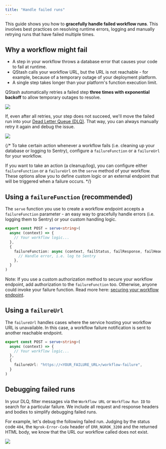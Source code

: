 ```yaml
---
title: "Handle failed runs"
---
```


This guide shows you how to **gracefully handle failed workflow runs**. This involves best practices on resolving runtime errors, logging and manually retrying runs that have failed multiple times.

## Why a workflow might fail

- A step in your workflow throws a database error that causes your code to fail at runtime.
- QStash calls your workflow URL, but the URL is not reachable - for example, because of a temporary outage of your deployment platform.
- A single step takes longer than your platform's function execution limit.

QStash automatically retries a failed step **three times with exponential backoff** to allow temporary outages to resolve.

<Frame caption="A failed step is automatically retried three times">
  <img src="/img/qstash-workflow/automatic_retry.png" />
</Frame>

If, even after all retries, your step does not succeed, we'll move the failed run into your [Dead Letter Queue (DLQ)](/qstash/howto/handling-failures#dead-letter-queue). That way, you can always manually retry it again and debug the issue.

<Frame caption="Manually retry from the Dead-Letter-Queue (DLQ)">
  <img src="/img/qstash-workflow/workflow_dlq.png" />
</Frame>

{/* To take certain action whenever a workflow fails (i.e. cleaning up your database or logging to Sentry), configure a `failureFunction` or a `failureUrl` for your workflow.  

If you want to take an action (a cleanup/log), you can configure either `failureFunction` or a `failureUrl` on the `serve` method of your workflow.
These options allow you to define custom logic or an external endpoint that will be triggered when a failure occurs. */}

## Using a `failureFunction` (recommended)

The `serve` function you use to create a workflow endpoint accepts a `failureFunction` parameter - an easy way to gracefully handle errors (i.e. logging them to Sentry) or your custom handling logic.

```typescript api/workflow/route.ts
export const POST = serve<string>(
  async (context) => {
    // Your workflow logic...
  },
  {
    failureFunction: async (context, failStatus, failResponse, failHeaders) => {
      // Handle error, i.e. log to Sentry
    },
  }
)
```

Note: If you use a custom authorization method to secure your workflow endpoint, add authorization to the `failureFunction` too. Otherwise, anyone could invoke your failure function. Read more here: [securing your workflow endpoint](/qstash/workflow/howto/security).

## Using a `failureUrl`

The `failureUrl` handles cases where the service hosting your workflow URL is unavailable. In this case, a workflow failure notification is sent to another reachable endpoint.

```typescript
export const POST = serve<string>(
  async (context) => {
    // Your workflow logic...
  },
  {
    failureUrl: "https://<YOUR_FAILURE_URL>/workflow-failure",
  }
)
```

## Debugging failed runs

In your DLQ, filter messages via the `Workflow URL` or `Workflow Run ID` to search for a particular failure. We include all request and response headers and bodies to simplify debugging failed runs. 

For example, let's debug the following failed run. Judging by the status code `404`, the `Ngrok-Error-Code` header of `ERR_NGROK_3200` and the returned HTML body, we know that the URL our workflow called does not exist. 

<Frame>
  <img src="/img/qstash-workflow/workflow_dlq_debug.png" />
</Frame>
